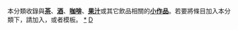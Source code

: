 {{Catnav|頁面分類|社会|生活|飲食|饮料}}
{{hiddencat}}
{{WPSS-cat}}
本分類收錄與'''[[茶|茶]]'''、'''[[酒|酒]]'''、'''[[咖啡|咖啡]]'''、'''[[果汁|果汁]]'''或其它飲品相關的'''[[Wikipedia:小作品|小作品]]'''。若要將條目加入本分類下，請加入'''{{tl|Drink-stub}}'''，或者'''{{tl|飲料小作品}}'''模板。
[[category:飲料|*]]
[[category:飲食小作品|D]]